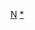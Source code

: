 {{Asbox
| image     = Ningxia prf map.png
| pix       = 30
| subject   = 
| qualifier = 關於[[宁夏行政区划]]
| category  = 宁夏行政区划小作品
| tempsort  = 
| name      = Template:宁夏行政区划小作品
}}<noinclude>
[[Category:中国各省行政区划小作品模板|N]]
[[Category:宁夏行政区划模板|*]]
</noinclude>